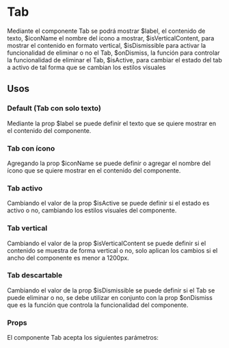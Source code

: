 
<Meta of={TabStories} />

# Tab
Mediante el componente Tab se podrá mostrar $label, el contenido de texto, $iconName el nombre del icono a mostrar, $isVerticalContent, para mostrar el contenido en formato vertical, $isDismissible para activar la funcionalidad de eliminar o no el Tab, $onDismiss, la función para controlar la funcionalidad de eliminar el Tab, $isActive, para cambiar el estado del tab a activo de tal forma que se cambian los estilos visuales
<br />

<Primary />

## Usos

### Default (Tab con solo texto)
Mediante la prop $label se puede definir el texto que se quiere mostrar en el contenido del componente. 

<Story of={TabStories.TabDefault} />
<Source of={TabStories.TabDefault} />

### Tab con ícono
Agregando la prop $iconName se puede definir o agregar el nombre del ícono que se quiere mostrar en el contenido del componente.

<Story of={TabStories.TabIcon} />
<Source of={TabStories.TabIcon} />

### Tab activo
Cambiando el valor de la prop $isActive se puede definir si el estado es activo o no, cambiando los estilos visuales del componente.

<Story of={TabStories.TabActive} />
<Source of={TabStories.TabActive} />

### Tab vertical
Cambiando el valor de la prop $isVerticalContent se puede definir si el contenido se muestra de forma vertical o no, solo aplican los cambios si el ancho del componente es menor a 1200px.

<Story of={TabStories.TabVertical} />
<Source of={TabStories.TabVertical} />

### Tab descartable
Cambiando el valor de la prop $isDismissible se puede definir si el Tab se puede eliminar o no, se debe utilizar en conjunto con la prop $onDismiss que es la función que controla la funcionalidad del componente.

<Story of={TabStories.TabDismissible} />
<Source of={TabStories.TabDismissible} />

### Props

El componente Tab acepta los siguientes parámetros:

<ArgTypes />